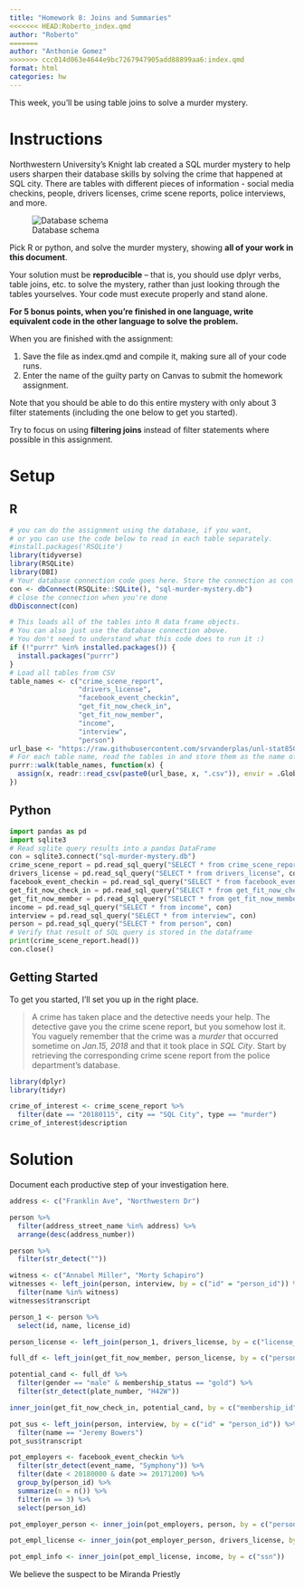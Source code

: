 ```yaml
---
title: "Homework 8: Joins and Summaries"
<<<<<<< HEAD:Roberto_index.qmd
author: "Roberto"
=======
author: "Anthonie Gomez"
>>>>>>> ccc014d063e4644e9bc7267947905add88899aa6:index.qmd
format: html
categories: hw
---
```


This week, you'll be using table joins to solve a murder mystery.

# Instructions
Northwestern University's Knight lab created a SQL murder mystery to help users sharpen their database skills by solving the crime that happened at SQL city. There are tables with different pieces of information - social media checkins, people, drivers licenses, crime scene reports, police interviews, and more. 

![Database schema](https://mystery.knightlab.com/schema.png)

Pick R or python, and solve the murder mystery, showing **all of your work in this document**. 

Your solution must be **reproducible** -- that is, you should use dplyr verbs, table joins, etc. to solve the mystery, rather than just looking through the tables yourselves. Your code must execute properly and stand alone.

**For 5 bonus points, when you're finished in one language, write equivalent code in the other language to solve the problem.**

When you are finished with the assignment: 

1. Save the file as index.qmd and compile it, making sure all of your code runs.
2. Enter the name of the guilty party on Canvas to submit the homework assignment.

Note that you should be able to do this entire mystery with only about 3 filter statements (including the one below to get you started). 

Try to focus on using **filtering joins** instead of filter statements where possible in this assignment.

# Setup

## R

```r
# you can do the assignment using the database, if you want, 
# or you can use the code below to read in each table separately.
#install.packages('RSQLite')
library(tidyverse)
library(RSQLite)
library(DBI)
# Your database connection code goes here. Store the connection as con 
con <- dbConnect(RSQLite::SQLite(), "sql-murder-mystery.db")
# close the connection when you're done
dbDisconnect(con)
```

```r
# This loads all of the tables into R data frame objects. 
# You can also just use the database connection above.
# You don't need to understand what this code does to run it :)
if (!"purrr" %in% installed.packages()) {
  install.packages("purrr")
}
# Load all tables from CSV
table_names <- c("crime_scene_report", 
                 "drivers_license", 
                 "facebook_event_checkin",
                 "get_fit_now_check_in", 
                 "get_fit_now_member", 
                 "income", 
                 "interview",
                 "person")
url_base <- "https://raw.githubusercontent.com/srvanderplas/unl-stat850/main/data/sql-murder/"
# For each table name, read the tables in and store them as the name of the table
purrr::walk(table_names, function(x) {
  assign(x, readr::read_csv(paste0(url_base, x, ".csv")), envir = .GlobalEnv)
})
```



## Python

```python
import pandas as pd
import sqlite3
# Read sqlite query results into a pandas DataFrame
con = sqlite3.connect("sql-murder-mystery.db")
crime_scene_report = pd.read_sql_query("SELECT * from crime_scene_report", con)
drivers_license = pd.read_sql_query("SELECT * from drivers_license", con)
facebook_event_checkin = pd.read_sql_query("SELECT * from facebook_event_checkin", con)
get_fit_now_check_in = pd.read_sql_query("SELECT * from get_fit_now_check_in", con)
get_fit_now_member = pd.read_sql_query("SELECT * from get_fit_now_member", con)
income = pd.read_sql_query("SELECT * from income", con)
interview = pd.read_sql_query("SELECT * from interview", con)
person = pd.read_sql_query("SELECT * from person", con)
# Verify that result of SQL query is stored in the dataframe
print(crime_scene_report.head())
con.close()
```


## Getting Started 

To get you started, I'll set you up in the right place. 


> A crime has taken place and the detective needs your help. The detective gave you the crime scene report, but you somehow lost it. You vaguely remember that the crime was a *murder* that occurred sometime on *Jan.15, 2018* and that it took place in *SQL City*. Start by retrieving the corresponding crime scene report from the police department’s database.

```r
library(dplyr)
library(tidyr)

crime_of_interest <- crime_scene_report %>%
  filter(date == "20180115", city == "SQL City", type == "murder")
crime_of_interest$description
```


# Solution

Document each productive step of your investigation here.

```r
address <- c("Franklin Ave", "Northwestern Dr")

person %>%
  filter(address_street_name %in% address) %>%
  arrange(desc(address_number))

person %>% 
  filter(str_detect(""))

witness <- c("Annabel Miller", "Morty Schapiro")
witnesses <- left_join(person, interview, by = c("id" = "person_id")) %>%
  filter(name %in% witness)
witnesses$transcript

```

```r
person_1 <- person %>%
  select(id, name, license_id)

person_license <- left_join(person_1, drivers_license, by = c("license_id" = "id"))

full_df <- left_join(get_fit_now_member, person_license, by = c("person_id" = "id")) %>% select(-name.x)

potential_cand <- full_df %>%
  filter(gender == "male" & membership_status == "gold") %>%
  filter(str_detect(plate_number, "H42W"))

inner_join(get_fit_now_check_in, potential_cand, by = c("membership_id" = "id"))
```

```r
pot_sus <- left_join(person, interview, by = c("id" = "person_id")) %>%
  filter(name == "Jeremy Bowers")
pot_sus$transcript
```

```r
pot_employers <- facebook_event_checkin %>%
  filter(str_detect(event_name, "Symphony")) %>%
  filter(date < 20180000 & date >= 20171200) %>%
  group_by(person_id) %>%
  summarize(n = n()) %>%
  filter(n == 3) %>%
  select(person_id)

pot_employer_person <- inner_join(pot_employers, person, by = c("person_id" = "id"))

pot_empl_license <- inner_join(pot_employer_person, drivers_license, by = c("license_id" = "id"))

pot_empl_info <- inner_join(pot_empl_license, income, by = c("ssn"))
```
We believe the suspect to be Miranda Priestly

